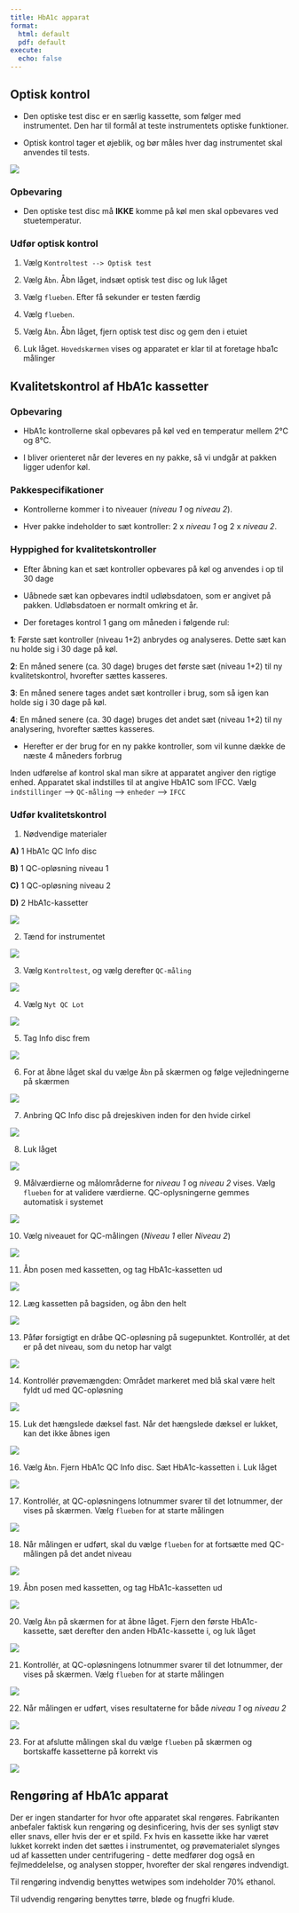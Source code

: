 ---
title: HbA1c apparat
format: 
  html: default
  pdf: default
execute: 
  echo: false
---

## Optisk kontrol

-   Den optiske test disc er en særlig kassette, som følger med instrumentet. Den har til formål at teste instrumentets optiske funktioner.

-   Optisk kontrol tager et øjeblik, og bør måles hver dag instrumentet skal anvendes til tests.

![](pics/ok1.PNG)

### Opbevaring

-   Den optiske test disc må **IKKE** komme på køl men skal opbevares ved stuetemperatur.

### Udfør optisk kontrol

1.  Vælg `Kontroltest --> Optisk test`

2.  Vælg `Åbn`. Åbn låget, indsæt optisk test disc og luk låget

3.  Vælg `flueben`. Efter få sekunder er testen færdig

4.  Vælg `flueben`.

5.  Vælg `Åbn`. Åbn låget, fjern optisk test disc og gem den i etuiet

6.  Luk låget. `Hovedskærmen` vises og apparatet er klar til at foretage hba1c målinger

## Kvalitetskontrol af HbA1c kassetter 

### Opbevaring

-   HbA1c kontrollerne skal opbevares på køl ved en temperatur mellem 2°C og 8°C.

-   I bliver orienteret når der leveres en ny pakke, så vi undgår at pakken ligger udenfor køl.

### Pakkespecifikationer

-   Kontrollerne kommer i to niveauer (*niveau 1* og *niveau 2*).

-   Hver pakke indeholder to sæt kontroller: 2 x *niveau 1* og 2 x *niveau 2*.

### Hyppighed for kvalitetskontroller

-   Efter åbning kan et sæt kontroller opbevares på køl og anvendes i op til 30 dage

-   Uåbnede sæt kan opbevares indtil udløbsdatoen, som er angivet på pakken. Udløbsdatoen er normalt omkring et år.

-   Der foretages kontrol 1 gang om måneden i følgende rul: 

**1**: Første sæt kontroller (niveau 1+2) anbrydes og analyseres. Dette sæt kan nu holde sig i 30 dage på køl.

**2**: En måned senere (ca. 30 dage) bruges det første sæt (niveau 1+2) til ny kvalitetskontrol, hvorefter sættes kasseres.

**3**: En måned senere tages andet sæt kontroller i brug, som så igen kan holde sig i 30 dage på køl.

**4**: En måned senere (ca. 30 dage) bruges det andet sæt (niveau 1+2) til ny analysering, hvorefter sættes kasseres.

- Herefter er der brug for en ny pakke kontroller, som vil kunne dække de næste 4 måneders forbrug

::: callout-warning
Inden udførelse af kontrol skal man sikre at apparatet angiver den rigtige enhed. Apparatet skal indstilles til at angive HbA1C som IFCC. Vælg `indstillinger` --\> `QC-måling` --\> `enheder` --\> `IFCC`
:::

### Udfør kvalitetskontrol

1.  Nødvendige materialer

**A)** 1 HbA1c QC Info disc

**B)** 1 QC-opløsning niveau 1

**C)** 1 QC-opløsning niveau 2

**D)** 2 HbA1c-kassetter

![](pics/qc1.PNG)

2.  Tænd for instrumentet

![](pics/qc2.PNG)

3.  Vælg `Kontroltest`, og vælg derefter `QC-måling`

![](pics/qc3.PNG)

4.  Vælg `Nyt QC Lot`

![](pics/qc4.PNG)

5.  Tag Info disc frem

![](pics/qc5.PNG)

6.  For at åbne låget skal du vælge `Åbn` på skærmen og følge vejledningerne på skærmen

![](pics/qc6.PNG)

7.  Anbring QC Info disc på drejeskiven inden for den hvide cirkel

![](pics/qc7.PNG)

8.  Luk låget

![](pics/qc8.PNG)

9.  Målværdierne og målområderne for *niveau 1* og *niveau 2* vises. Vælg `flueben` for at validere værdierne. QC-oplysningerne gemmes automatisk i systemet

![](pics/qc9.PNG)

10. Vælg niveauet for QC-målingen (*Niveau 1* eller *Niveau 2*)

![](pics/qc10.PNG)

11. Åbn posen med kassetten, og tag HbA1c-kassetten ud

![](pics/qc11.PNG)

12. Læg kassetten på bagsiden, og åbn den helt

![](pics/qc12.PNG)

13. Påfør forsigtigt en dråbe QC-opløsning på sugepunktet. Kontrollér, at det er på det niveau, som du netop har valgt

![](pics/qc13.PNG)

14. Kontrollér prøvemængden: Området markeret med blå skal være helt fyldt ud med QC-opløsning

![](pics/qc14.PNG)

15. Luk det hængslede dæksel fast. Når det hængslede dæksel er lukket, kan det ikke åbnes igen

![](pics/qc15.PNG)

16. Vælg `Åbn`. Fjern HbA1c QC Info disc. Sæt HbA1c-kassetten i. Luk låget

![](pics/qc16.PNG)

17. Kontrollér, at QC-opløsningens lotnummer svarer til det lotnummer, der vises på skærmen. Vælg `flueben` for at starte målingen

![](pics/qc17.PNG)

18. Når målingen er udført, skal du vælge `flueben` for at fortsætte med QC-målingen på det andet niveau

![](pics/qc18.PNG)

19. Åbn posen med kassetten, og tag HbA1c-kassetten ud

![](pics/qc19.PNG)

20. Vælg `Åbn` på skærmen for at åbne låget. Fjern den første HbA1c-kassette, sæt derefter den anden HbA1c-kassette i, og luk låget

![](pics/qc20.PNG)

21. Kontrollér, at QC-opløsningens lotnummer svarer til det lotnummer, der vises på skærmen. Vælg `flueben` for at starte målingen

![](pics/qc21.PNG)

22. Når målingen er udført, vises resultaterne for både *niveau 1* og *niveau 2*

![](pics/qc22.PNG)

23. For at afslutte målingen skal du vælge `flueben` på skærmen og bortskaffe kassetterne på korrekt vis

![](pics/qc23.PNG)

## Rengøring af HbA1c apparat 

Der er ingen standarter for hvor ofte apparatet skal rengøres. Fabrikanten anbefaler faktisk kun rengøring og desinficering, hvis der ses synligt støv eller snavs, eller hvis der er et spild. Fx hvis en kassette ikke har været lukket korrekt inden det sættes i instrumentet, og prøvematerialet slynges ud af kassetten under centrifugering - dette medfører dog også en fejlmeddelelse, og analysen stopper, hvorefter der skal rengøres indvendigt.

Til rengøring indvendig benyttes wetwipes som indeholder 70% ethanol.

Til udvendig rengøring benyttes tørre, bløde og fnugfri klude.
